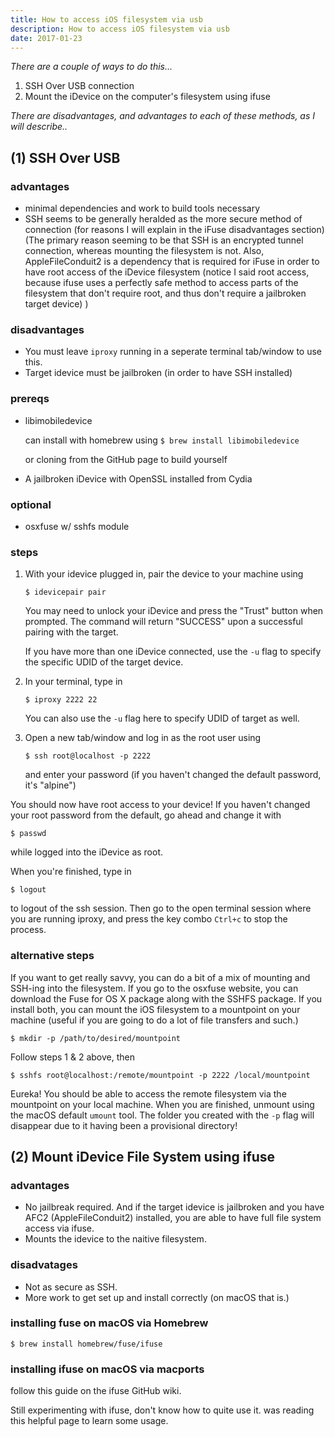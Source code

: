 ```yaml
---
title: How to access iOS filesystem via usb
description: How to access iOS filesystem via usb
date: 2017-01-23
---
```


*There are a couple of ways to do this…*

1. SSH Over USB connection
2. Mount the iDevice on the computer's filesystem using ifuse

*There are disadvantages, and advantages to each of these methods, as I will describe..*

## (1) SSH Over USB

### advantages

- minimal dependencies and work to build tools necessary
- SSH seems to be generally heralded as the more secure method of connection (for reasons I will explain in the iFuse disadvantages section) (The primary reason seeming to be that SSH is an encrypted tunnel connection, whereas mounting the filesystem is not. Also, AppleFileConduit2 is a dependency that is required for iFuse in order to have root access of the iDevice filesystem (notice I said root access, because ifuse uses a perfectly safe method to access parts of the filesystem that don't require root, and thus don't require a jailbroken target device) )

### disadvantages

- You must leave `iproxy` running in a seperate terminal tab/window to use this.
- Target idevice must be jailbroken (in order to have SSH installed)

### prereqs

- libimobiledevice

  can install with homebrew using
  `$ brew install libimobiledevice`

  or cloning from the GitHub page to build yourself

- A jailbroken iDevice with OpenSSL installed from Cydia

### optional

- osxfuse w/ sshfs module

### steps

1. With your idevice plugged in, pair the device to your machine using

   `$ idevicepair pair`

   You may need to unlock your iDevice and press the "Trust" button when prompted. The command will return "SUCCESS" upon a successful pairing with the target.

   If you have more than one iDevice connected, use the `-u` flag to specify the specific UDID of the target device.

2. In your terminal, type in

   `$ iproxy 2222 22`

   You can also use the `-u` flag here to specify UDID of target as well.

3. Open a new tab/window and log in as the root user using

   `$ ssh root@localhost -p 2222`

   and enter your password (if you haven't changed the default password, it's "alpine")

You should now have root access to your device! If you haven't changed your root password from the default, go ahead and change it with

`$ passwd`

while logged into the iDevice as root.

When you're finished, type in

`$ logout`

to logout of the ssh session. Then go to the open terminal session where you are running iproxy, and press the key combo `Ctrl+c` to stop the process.

### alternative steps

If you want to get really savvy, you can do a bit of a mix of mounting and SSH-ing into the filesystem. If you go to the osxfuse website, you can download the Fuse for OS X package along with the SSHFS package. If you install both, you can mount the iOS filesystem to a mountpoint on your machine (useful if you are going to do a lot of file transfers and such.)

`$ mkdir -p /path/to/desired/mountpoint`

Follow steps 1 & 2 above, then

`$ sshfs root@localhost:/remote/mountpoint -p 2222 /local/mountpoint`

Eureka! You should be able to access the remote filesystem via the mountpoint on your local machine.
When you are finished, unmount using the macOS default `umount` tool. The folder you created with the `-p` flag will disappear due to it having been a provisional directory!

## (2) Mount iDevice File System using ifuse

### advantages

- No jailbreak required. And if the target idevice is jailbroken and you have AFC2 (AppleFileConduit2) installed, you are able to have full file system access via ifuse.
- Mounts the idevice to the naitive filesystem.

### disadvatages

- Not as secure as SSH.
- More work to get set up and install correctly (on macOS that is.)

### installing fuse on macOS via Homebrew

`$ brew install homebrew/fuse/ifuse`

### installing ifuse on macOS via macports

follow this guide on the ifuse GitHub wiki.

Still experimenting with ifuse, don't know how to quite use it. was reading this helpful page to learn some usage.
